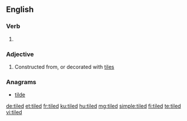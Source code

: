 ==English==

===Verb===
{{head|en|verb form}}

# {{en-past of|tile}}

===Adjective===
{{en-adj|-}}

# Constructed from, or decorated with [[tile]]s

===Anagrams===
* [[tilde#English|tilde]]

[[de:tiled]]
[[et:tiled]]
[[fr:tiled]]
[[ku:tiled]]
[[hu:tiled]]
[[mg:tiled]]
[[simple:tiled]]
[[fi:tiled]]
[[te:tiled]]
[[vi:tiled]]